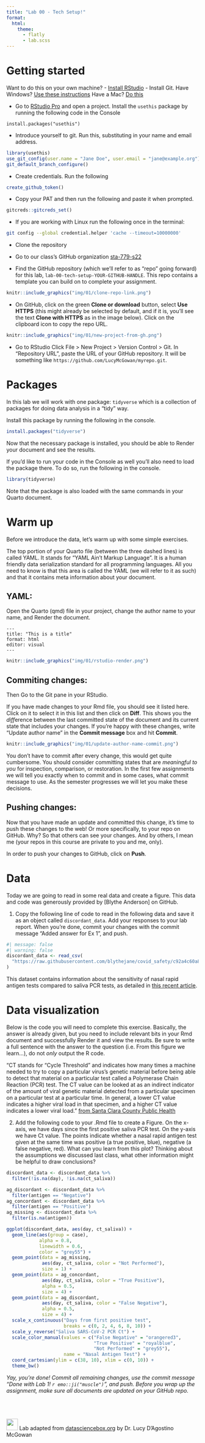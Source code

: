 ```yaml
---
title: "Lab 00 - Tech Setup!"
format: 
  html:
    theme:
      - flatly
      - lab.scss
---
```


# Getting started

::: column-margin
Want to do this on your own machine?
- [Install RStudio](https://www.rstudio.com/products/rstudio/download/#download)
- Install Git. Have Windows? [Use these instructions](https://happygitwithr.com/install-git.html#install-git-windows) Have a Mac? [Do this](https://happygitwithr.com/install-git.html#macos)
:::

- Go to [RStudio Pro](https://rstudio.deac.wfu.edu/) and open a project. Install the `usethis` package by running the following code in the Console

```
install.packages("usethis")
```

- Introduce yourself to git. Run this, substituting in your name and email address.

```r
library(usethis)
use_git_config(user.name = "Jane Doe", user.email = "jane@example.org")
git_default_branch_configure()
```

- Create credentials. Run the following

```r
create_github_token()
```

- Copy your PAT and then run the following and paste it when prompted.

```r
gitcreds::gitcreds_set()
```

- If you are working with Linux run the following once in the terminal:

```bash
git config --global credential.helper 'cache --timeout=10000000'
```

- Clone the repository 

- Go to our class's GitHub organization [sta-779-s22](https://github.com/sta-779-s22)
- Find the GitHub repository (which we'll refer to as "repo" going forward) for this lab, `lab-00-tech-setup-YOUR-GITHUB-HANDLE`. This repo contains a template you can build on to complete your assignment.

```r
knitr::include_graphics("img/01/clone-repo-link.png")
```

- On GitHub, click on the green **Clone or download** button, select **Use HTTPS** (this might already be selected by default, and if it is, you'll see the text **Clone with HTTPS** as in the image below). Click on the clipboard icon to copy the repo URL.

```r
knitr::include_graphics("img/01/new-project-from-gh.png")
```

- Go to RStudio Click File > New Project > Version Control > Git. In "Repository URL", paste the URL of your GitHub repository. It will be something like `https://github.com/LucyMcGowan/myrepo.git`.

# Packages

In this lab we will work with one package: `tidyverse` which is a collection of packages for doing data analysis in a "tidy" way.

Install this package by running the following in the console.

```r
install.packages("tidyverse")
```

Now that the necessary package is installed, you should be able to Render your document and see the results.

If you'd like to run your code in the Console as well you'll also need to load the package there. To do so, run the following in the console. 

```r
library(tidyverse) 
```

Note that the package is also loaded with the same commands in your Quarto document.

# Warm up

Before we introduce the data, let's warm up with some simple exercises. 


::: column-margin
The top portion of your Quarto file (between the three dashed lines) is called YAML. It stands for "YAML Ain't Markup Language". It is a human friendly data serialization standard for all programming languages. All you need to know is that this area is called the YAML (we will refer to it as such) and that it contains meta information about your document.
:::

## YAML: 

Open the Quarto (qmd) file in your project, change the author name to your name, and Render the document.

```
---
title: "This is a title"
format: html
editor: visual
---
```

```r
knitr::include_graphics("img/01/rstudio-render.png")
```

## Commiting changes:

Then Go to the Git pane in your RStudio.

If you have made changes to your Rmd file, you should see it listed here. Click on it to select it in this list and then click on **Diff**. This shows you the *diff*erence between the last committed state of the document and its current state that includes your changes. If you're happy with these changes, write "Update author name" in the **Commit message** box and hit **Commit**.

```r
knitr::include_graphics("img/01/update-author-name-commit.png")
```

You don't have to commit after every change, this would get quite cumbersome. You should consider committing states that are *meaningful to you* for inspection, comparison, or restoration. In the first few assignments we will tell you exactly when to commit and in some cases, what commit message to use. As the semester progresses we will let you make these decisions.

## Pushing changes: 

Now that you have made an update and committed this change, it's time to push these changes to the web! Or more specifically, to your repo on GitHub. Why? So that others can see your changes. And by others, I mean me (your repos in this course are private to you and me, only). 

In order to push your changes to GitHub, click on **Push**. 

# Data

Today we are going to read in some real data and create a figure. This data and code was generously provided by [Blythe Anderson] on GitHub.

1. Copy the following line of code to read in the following data and save it as an object called `discordant_data`. Add your responses to your lab report. When you're done, commit your changes with the commit message "Added answer for Ex 1", and push.

```r
#| message: false
#| warning: false
discordant_data <- read_csv(
  "https://raw.githubusercontent.com/blythejane/covid_safety/c92a4c60a83e67179202fafdf89858c6bafaaa7e/discordant_data.csv"
)
```


::: column-margin
This dataset contains information about the sensitivity of nasal rapid antigen tests compared to saliva PCR tests, as detailed in [this recent article](https://www.medrxiv.org/content/10.1101/2022.01.04.22268770v1).
:::

# Data visualization

Below is the code you will need to complete this exercise. Basically, the answer is already given, but you need to include relevant bits in your Rmd document and successfully Render it and view the results. Be sure to write a full sentence with the answer to the question (i.e. From this figure we learn...), do not _only_ output the R code.


::: column-margin
"CT stands for “Cycle Threshold” and indicates how many times a machine needed to try to copy a particular virus’s genetic material before being able to detect that material on a particular test called a Polymerase Chain Reaction (PCR) test. The CT value can be looked at as an indirect indicator of the amount of viral genetic material detected from a particular specimen on a particular test at a particular time. In general, a lower CT value indicates a higher viral load in that specimen, and a higher CT value indicates a lower viral load." [from Santa Clara County Public Health](https://publichealthproviders.sccgov.org/sites/g/files/exjcpb951/files/Documents/FAQs-CT-values-from-covid-19-PCR-tests.pdf)
:::

2. Add the following code to your .Rmd file to create a Figure. On the x-axis, we have days since the first positive saliva PCR test. On the y-axis we have Ct value. The points indicate whether a nasal rapid antigen test given at the same time was positive (a true positive, blue), negative (a false negative, red). What can you learn from this plot? Thinking about the assumptions we discussed last class, what other information might be helpful to draw conclusions?

```r
discordant_data <- discordant_data %>%
  filter(!is.na(day), !is.na(ct_saliva))

ag_discordant <- discordant_data %>% 
  filter(antigen == "Negative")
ag_concordant <- discordant_data %>% 
  filter(antigen == "Positive")
ag_missing <- discordant_data %>% 
  filter(is.na(antigen))

ggplot(discordant_data, aes(day, ct_saliva)) +
  geom_line(aes(group = case), 
            alpha = 0.8,
            linewidth = 0.6,
            color = "grey55") +
  geom_point(data = ag_missing, 
             aes(day, ct_saliva, color = "Not Performed"),
             size = 1) +
  geom_point(data = ag_concordant,
             aes(day, ct_saliva, color = "True Positive"),
             alpha = 0.5,
             size = 4) +
  geom_point(data = ag_discordant, 
             aes(day, ct_saliva, color = "False Negative"),
             alpha = 0.5,
             size = 4) +
  scale_x_continuous("Days from first positive test",
                     breaks = c(0, 2, 4, 6, 8, 10)) +
  scale_y_reverse("Saliva SARS-CoV-2 PCR Ct") +
  scale_color_manual(values = c("False Negative" = "orangered3", 
                                "True Positive" = "royalblue",
                                "Not Performed" = "grey55"),
                     name = "Nasal Antigen Test") +
  coord_cartesian(ylim = c(38, 10), xlim = c(0, 10)) + 
  theme_bw() 
```



*Yay, you're done! Commit all remaining changes, use the commit message "Done with Lab 1! `r emo::ji("muscle")`", and push. Before you wrap up the assignment, make sure all documents are updated on your GitHub repo.*


<br><br><br>
<img src = "img/dsbox-logo.png" width = "30"> </img> Lab adapted from <a href="https://datasciencebox.org" target="_blank">datasciencebox.org</a> by Dr. Lucy D'Agostino McGowan



